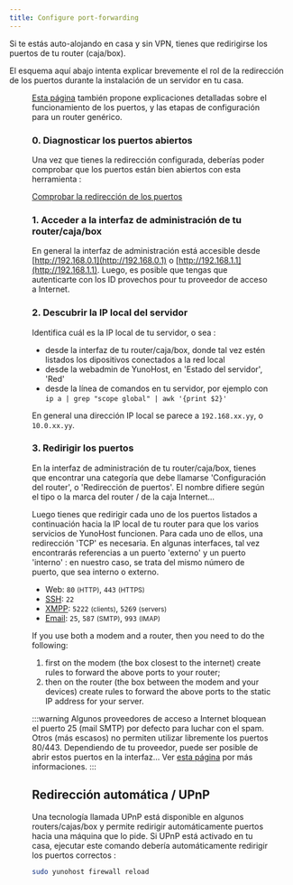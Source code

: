 ```yaml
---
title: Configure port-forwarding
---
```



Si te estás auto-alojando en casa y sin VPN, tienes que redirigirse los puertos de tu router (caja/box).

El esquema aquí abajo intenta explicar brevemente el rol de la redirección de los puertos durante la instalación de un servidor en tu casa.

<Figure caption="Illustration of the importance of port-forwarding" src="/img/portForwarding_en.png" />

[Esta página](https://www.testdevelocidad.es/configuraciones/abrir-correctamente-los-puertos-router/) también propone explicaciones detalladas sobre el funcionamiento de los puertos, y las etapas de configuración para un router genérico.

### 0. Diagnosticar los puertos abiertos

Una vez que tienes la redirección configurada, deberías poder comprobar que los puertos están bien abiertos con esta herramienta :

<a class="btn btn-default" href="http://ports.yunohost.org">Comprobar la redirección de los puertos</a>

### 1. Acceder a la interfaz de administración de tu router/caja/box

En general la interfaz de administración está accesible desde [http://192.168.0.1](http://192.168.0.1) o [http://192.168.1.1](http://192.168.1.1).
Luego, es posible que tengas que autenticarte con los ID provechos pour tu proveedor de acceso a Internet.

### 2. Descubrir la IP local del servidor

Identifica cuál es la IP local de tu servidor, o sea :


- desde la interfaz de tu router/caja/box, donde tal vez estén listados los dipositivos conectados a la red local
- desde la webadmin de YunoHost, en 'Estado del servidor', 'Red'
- desde la línea de comandos en tu servidor, por ejemplo con `ip a | grep "scope global" | awk '{print $2}'`

En general una dirección IP local se parece a `192.168.xx.yy`, o `10.0.xx.yy`.

### 3. Redirigir los puertos

En la interfaz de administración de tu router/caja/box, tienes que encontrar una categoría que debe llamarse 'Configuración del router', o 'Redirección de puertos'. El nombre difiere según el tipo o la marca del router / de la caja Internet...

Luego tienes que redirigir cada uno de los puertos listados a continuación hacia la IP local de tu router para que los varios servicios de YunoHost funcionen. Para cada uno de ellos, una redirección 'TCP' es necesaria. En algunas interfaces, tal vez encontrarás referencias a un puerto 'externo' y un puerto 'interno' : en nuestro caso, se trata del mismo número de puerto, que sea interno o externo.

- Web: `80` <small>(HTTP)</small>, `443` <small>(HTTPS)</small>
- [SSH](/admin/admin_guide/command_line): `22`
- [XMPP](https://wikipedia.org/wiki/XMPP): `5222` <small>(clients)</small>, `5269` <small>(servers)</small>
- [Email](/admin/admin_guide/email): `25`, `587` <small>(SMTP)</small>, `993` <small>(IMAP)</small>

If you use both a modem and a router, then you need to do the following:

1. first on the modem (the box closest to the internet) create rules to forward the above ports to your router;
2. then on the router (the box between the modem and your devices) create rules to forward the above ports to the static IP address for your server.

:::warning
<FAIcon icon="fa-exclamation-triangle"/> Algunos proveedores de acceso a Internet bloquean el puerto 25 (mail SMTP) por defecto para luchar con el spam. Otros (más escasos) no permiten utilizar libremente los puertos 80/443. Dependiendo de tu proveedor, puede ser posible de abrir estos puertos en la interfaz... Ver [esta página](/install/providers/isp/) por más informaciones.
:::

## Redirección automática / UPnP

Una tecnología llamada UPnP está disponible en algunos routers/cajas/box y permite redirigir automáticamente puertos hacia una máquina que lo pide. Si UPnP está activado en tu casa, ejecutar este comando debería automáticamente redirigir los puertos correctos :

```bash
sudo yunohost firewall reload
```
